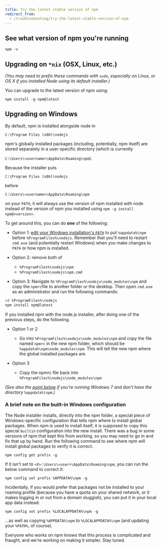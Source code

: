 ```yaml
---
title: Try the latest stable version of npm
redirect_from:
  - /troubleshooting/try-the-latest-stable-version-of-npm
---
```


## See what version of npm you're running

```
npm -v
```

## Upgrading on `*nix` (OSX, Linux, etc.)

_(You may need to prefix these commands with `sudo`, especially on Linux, or OS X if you installed Node using its default installer.)_

You can upgrade to the latest version of npm using:

```
npm install -g npm@latest
```

## Upgrading on Windows

By default, npm is installed alongside node in

`C:\Program Files (x86)\nodejs`

npm's globally installed packages (including, potentially, npm itself) are stored separately in a user-specific directory (which is currently

`C:\Users\<username>\AppData\Roaming\npm`).

Because the installer puts

`C:\Program Files (x86)\nodejs`

before

`C:\Users\<username>\AppData\Roaming\npm`

on your `PATH`, it will always use the version of npm installed with node instead of the version of npm you installed using `npm -g install npm@<version>`.

To get around this, you can do **one** of the following:

- Option 1: [edit your Windows installation's `PATH`](http://superuser.com/questions/284342/what-are-path-and-other-environment-variables-and-how-can-i-set-or-use-them) to put `%appdata%\npm` before `%ProgramFiles%\nodejs`. Remember that you'll need to restart `cmd.exe` (and potentially restart Windows) when you make changes to `PATH` or how npm is installed.

- Option 2: remove both of

  - `%ProgramFiles%\nodejs\npm`
  - `%ProgramFiles%\nodejs\npm.cmd`

- Option 3: Navigate to `%ProgramFiles%\nodejs\node_modules\npm` and copy the `npmrc`file to another folder or the desktop. Then open `cmd.exe` as an administrator and run the following commands:

```bash
cd %ProgramFiles%\nodejs
npm install npm@latest
```

If you installed npm with the node.js installer, after doing one of the previous steps, do the following.

- Option 1 or 2

  - Go into `%ProgramFiles%\nodejs\node_modules\npm` and copy the file named `npmrc` in the new npm folder, which should be `%appdata%\npm\node_modules\npm`. This will tell the new npm where the global installed packages are.

- Option 3
  - Copy the npmrc file back into `%ProgramFiles%\nodejs\node_modules\npm`

_(See also the [point below](https://docs.npmjs.com/common-errors#error-enoent-stat-cusersuserappdataroamingnpm-on-windows-7) if you're running Windows 7 and don't have the directory `%appdata%\npm`.)_

### A brief note on the built-in Windows configuration

The Node installer installs, directly into the npm folder, a special piece of Windows-specific configuration that tells npm where to install global packages. When npm is used to install itself, it is supposed to copy this special `builtin` configuration into the new install. There was a bug in some versions of npm that kept this from working, so you may need to go in and fix that up by hand. Run the following command to see where npm will install global packages to verify it is correct.

```
npm config get prefix -g
```

If it isn't set to `<X>:\Users\<user>\AppData\Roaming\npm`, you can run the below command to correct it:

```
npm config set prefix %APPDATA%\npm -g
```

Incidentally, if you would prefer that packages not be installed to your roaming profile (because you have a quota on your shared network, or it makes logging in or out from a domain sluggish), you can put it in your local app data instead:

```
npm config set prefix %LOCALAPPDATA%\npm -g
```

...as well as copying `%APPDATA%\npm` to `%LOCALAPPDATA%\npm` (and updating your `%PATH%`, of course).

Everyone who works on npm knows that this process is complicated and fraught, and we're working on making it simpler. Stay tuned.
